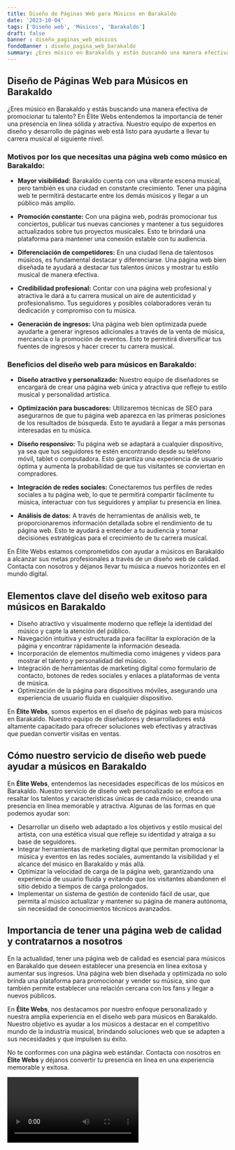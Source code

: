 ```yaml
---
title: Diseño de Páginas Web para Músicos en Barakaldo
date: '2023-10-04'
tags: ['Diseño web', 'Músicos', 'Barakaldo']
draft: false
banner : diseño_paginas_web_músicos
fondoBanner : diseño_pagina_web_barakaldo
summary: ¿Eres músico en Barakaldo y estás buscando una manera efectiva de promocionar tu talento? En Élite Webs entendemos la importancia de tener una presencia en línea sólida y atractiva. Nuestro equipo de expertos en diseño y desarrollo de páginas web está listo para ayudarte a llevar tu carrera musical al siguiente nivel.
---
```


## Diseño de Páginas Web para Músicos en Barakaldo

¿Eres músico en Barakaldo y estás buscando una manera efectiva de promocionar tu talento? En Élite Webs entendemos la importancia de tener una presencia en línea sólida y atractiva. Nuestro equipo de expertos en diseño y desarrollo de páginas web está listo para ayudarte a llevar tu carrera musical al siguiente nivel.

### Motivos por los que necesitas una página web como músico en Barakaldo:

- **Mayor visibilidad:** Barakaldo cuenta con una vibrante escena musical, pero también es una ciudad en constante crecimiento. Tener una página web te permitirá destacarte entre los demás músicos y llegar a un público más amplio.

- **Promoción constante:** Con una página web, podrás promocionar tus conciertos, publicar tus nuevas canciones y mantener a tus seguidores actualizados sobre tus proyectos musicales. Esto te brindará una plataforma para mantener una conexión estable con tu audiencia.

- **Diferenciación de competidores:** En una ciudad llena de talentosos músicos, es fundamental destacar y diferenciarse. Una página web bien diseñada te ayudará a destacar tus talentos únicos y mostrar tu estilo musical de manera efectiva.

- **Credibilidad profesional:** Contar con una página web profesional y atractiva le dará a tu carrera musical un aire de autenticidad y profesionalismo. Tus seguidores y posibles colaboradores verán tu dedicación y compromiso con tu música.

- **Generación de ingresos:** Una página web bien optimizada puede ayudarte a generar ingresos adicionales a través de la venta de música, mercancía o la promoción de eventos. Esto te permitirá diversificar tus fuentes de ingresos y hacer crecer tu carrera musical.

### Beneficios del diseño web para músicos en Barakaldo:

- **Diseño atractivo y personalizado:** Nuestro equipo de diseñadores se encargará de crear una página web única y atractiva que refleje tu estilo musical y personalidad artística.

- **Optimización para buscadores:** Utilizaremos técnicas de SEO para asegurarnos de que tu página web aparezca en las primeras posiciones de los resultados de búsqueda. Esto te ayudará a llegar a más personas interesadas en tu música.

- **Diseño responsivo:** Tu página web se adaptará a cualquier dispositivo, ya sea que tus seguidores te estén encontrando desde su teléfono móvil, tablet o computadora. Esto garantiza una experiencia de usuario óptima y aumenta la probabilidad de que tus visitantes se conviertan en compradores.

- **Integración de redes sociales:** Conectaremos tus perfiles de redes sociales a tu página web, lo que te permitirá compartir fácilmente tu música, interactuar con tus seguidores y ampliar tu presencia en línea.

- **Análisis de datos:** A través de herramientas de análisis web, te proporcionaremos información detallada sobre el rendimiento de tu página web. Esto te ayudará a entender a tu audiencia y tomar decisiones estratégicas para el crecimiento de tu carrera musical.

En Élite Webs estamos comprometidos con ayudar a músicos en Barakaldo a alcanzar sus metas profesionales a través de un diseño web de calidad. Contacta con nosotros y déjanos llevar tu música a nuevos horizontes en el mundo digital.

<GifSeo />

<Cta />

## Elementos clave del diseño web exitoso para músicos en Barakaldo

- Diseño atractivo y visualmente moderno que refleje la identidad del músico y capte la atención del público.
- Navegación intuitiva y estructurada para facilitar la exploración de la página y encontrar rápidamente la información deseada.
- Incorporación de elementos multimedia como imágenes y videos para mostrar el talento y personalidad del músico.
- Integración de herramientas de marketing digital como formulario de contacto, botones de redes sociales y enlaces a plataformas de venta de música.
- Optimización de la página para dispositivos móviles, asegurando una experiencia de usuario fluida en cualquier dispositivo.

En **Élite Webs**, somos expertos en el diseño de páginas web para músicos en Barakaldo. Nuestro equipo de diseñadores y desarrolladores está altamente capacitado para ofrecer soluciones web efectivas y atractivas que puedan convertir visitas en ventas.

## Cómo nuestro servicio de diseño web puede ayudar a músicos en Barakaldo

En **Élite Webs**, entendemos las necesidades específicas de los músicos en Barakaldo. Nuestro servicio de diseño web personalizado se enfoca en resaltar los talentos y características únicas de cada músico, creando una presencia en línea memorable y atractiva. Algunas de las formas en que podemos ayudar son:

- Desarrollar un diseño web adaptado a los objetivos y estilo musical del artista, con una estética visual que refleje su identidad y atraiga a su base de seguidores.
- Integrar herramientas de marketing digital que permitan promocionar la música y eventos en las redes sociales, aumentando la visibilidad y el alcance del músico en Barakaldo y más allá.
- Optimizar la velocidad de carga de la página web, garantizando una experiencia de usuario fluida y evitando que los visitantes abandonen el sitio debido a tiempos de carga prolongados.
- Implementar un sistema de gestión de contenido fácil de usar, que permita al músico actualizar y mantener su página de manera autónoma, sin necesidad de conocimientos técnicos avanzados.

## Importancia de tener una página web de calidad y contratarnos a nosotros

En la actualidad, tener una página web de calidad es esencial para músicos en Barakaldo que deseen establecer una presencia en línea exitosa y aumentar sus ingresos. Una página web bien diseñada y optimizada no solo brinda una plataforma para promocionar y vender su música, sino que también permite establecer una relación cercana con los fans y llegar a nuevos públicos.

En **Élite Webs**, nos destacamos por nuestro enfoque personalizado y nuestra amplia experiencia en el diseño web para músicos en Barakaldo. Nuestro objetivo es ayudar a los músicos a destacar en el competitivo mundo de la industria musical, brindando soluciones web que se adapten a sus necesidades y que impulsen su éxito.

No te conformes con una página web estándar. Contacta con nosotros en **Élite Webs** y déjanos convertir tu presencia en línea en una experiencia memorable y exitosa.

<Video />

<CtaBot job='Músicos' city='Barakaldo'/>

<Gmaps query='Barakaldo+españa+maps' />